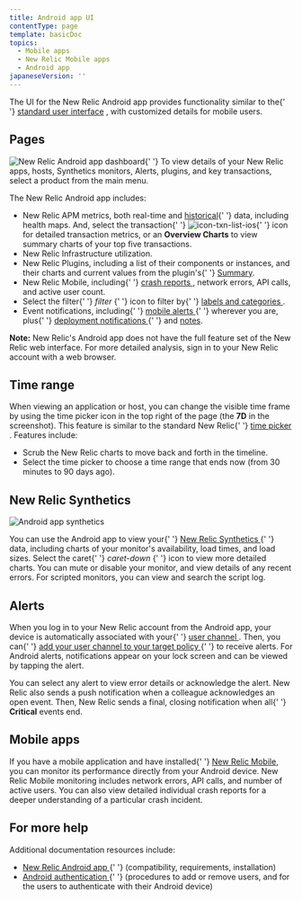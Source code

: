```yaml
---
title: Android app UI
contentType: page
template: basicDoc
topics:
  - Mobile apps
  - New Relic Mobile apps
  - Android app
japaneseVersion: ''
---
```


<div>
  <p>
    The UI for the New Relic Android app provides functionality similar to the{' '}
    <a href="/docs/site/standard-dashboard-features">standard user interface</a>
    , with customized details for mobile users.
  </p>
  <h2 id="dashboard">Pages</h2>
  <p>
    <img
      alt="New Relic Android app dashboard"
      className="as-char"
      src="/sites/default/files/thumbnails/image/deployment-markers_nexus.jpg"
      style={{ width: 250, height: 503, float: 'right' }}
      title="New Relic Android app dashboard"
      typeof="foaf:Image"
    />{' '}
    To view details of your New Relic apps, hosts, Synthetics monitors, Alerts,
    plugins, and key transactions, select a product from the main menu.
  </p>
  <p>The New Relic Android app includes:</p>
  <ul>
    <li>
      New Relic APM metrics, both real-time and <a href="#time">historical</a>{' '}
      data, including health maps. And, select the transaction{' '}
      <img
        alt="icon-txn-list-ios"
        className="as-char"
        src="/sites/default/files/thumbnails/image/icon-txn-list-ios.png"
        style={{ width: 33, height: 20, borderWidth: 0, borderStyle: 'none' }}
        title="icon-txn-list-ios"
        typeof="foaf:Image"
      />{' '}
      icon for detailed transaction metrics, or an <b>Overview Charts</b> to
      view summary charts of your top five transactions.
    </li>
    <li>New Relic Infrastructure utilization.</li>
    <li>
      New Relic Plugins, including a list of their components or instances, and
      their charts and current values from the plugin's{' '}
      <a href="/docs/plugins/viewing-the-plugin-summary">Summary</a>.
    </li>
    <li>
      New Relic Mobile, including{' '}
      <a href="/docs/mobile-monitoring/mobile-monitoring-ui/mobile-app-dashboards/mobile-apps-crash-dashboard">
        crash reports
      </a>
      , network errors, API calls, and active user count.
    </li>
    <li>
      Select the filter{' '}
      <i className="fa fa-filter">
        <span>filter</span>
      </i>{' '}
      icon to filter by{' '}
      <a href="/docs/data-analysis/user-interface-functions/labels-categories-organize-your-apps-servers">
        labels and categories
      </a>
      .
    </li>
    <li>
      Event notifications, including{' '}
      <a href="/docs/mobile-apps/new-relic-ios-app/features/ios-alerting">
        mobile alerts
      </a>{' '}
      wherever you are, plus{' '}
      <a href="/docs/applications-menu/deployments-dashboard">
        deployment notifications
      </a>{' '}
      and <a href="/docs/site/public-and-private-notes">notes</a>.
    </li>
  </ul>
  <p>
    <b>Note:</b> New Relic's Android app does not have the full feature set of
    the New Relic web interface. For more detailed analysis, sign in to your New
    Relic account with a web browser.
  </p>
  <h2 id="time">Time range</h2>
  <p>
    When viewing an application or host, you can change the visible time frame
    by using the time picker icon in the top right of the page (the <b>7D</b> in
    the screenshot). This feature is similar to the standard New Relic{' '}
    <a href="/docs/site/timepicker-setting-time-periods-to-view-data">
      time picker
    </a>
    . Features include:
  </p>
  <ul>
    <li>Scrub the New Relic charts to move back and forth in the timeline.</li>
    <li>
      Select the time picker to choose a time range that ends now (from 30
      minutes to 90 days ago).
    </li>
  </ul>
  <h2 id="synthetics">New Relic Synthetics</h2>
  <p>
    <img
      alt="Android app synthetics"
      className="as-char"
      src="/sites/default/files/thumbnails/image/synthetics_nexus.jpg"
      style={{ width: 250, height: 507, float: 'right' }}
      title="Android app synthetics"
      typeof="foaf:Image"
    />
  </p>
  <p>
    You can use the Android app to view your{' '}
    <a href="/docs/synthetics/new-relic-synthetics/getting-started/new-relic-synthetics">
      New Relic Synthetics
    </a>{' '}
    data, including charts of your monitor's availability, load times, and load
    sizes. Select the caret{' '}
    <i className="fa fa-caret-down">
      <span>caret-down</span>
    </i>{' '}
    icon to view more detailed charts. You can mute or disable your monitor, and
    view details of any recent errors. For scripted monitors, you can view and
    search the script log.
  </p>
  <h2 id="alerts">Alerts</h2>
  <p>
    When you log in to your New Relic account from the Android app, your device
    is automatically associated with your{' '}
    <a href="/docs/alerts/new-relic-alerts-beta/managing-notification-channels/notification-channels-controlling-where-send-alerts#user">
      user channel
    </a>
    . Then, you can{' '}
    <a href="/docs/alerts/new-relic-alerts-beta/managing-notification-channels/notification-channels-controlling-where-send-alerts#mobile-push">
      add your user channel to your target policy
    </a>{' '}
    to receive alerts. For Android alerts, notifications appear on your lock
    screen and can be viewed by tapping the alert.
  </p>
  <p>
    You can select any alert to view error details or acknowledge the alert. New
    Relic also sends a push notification when a colleague acknowledges an open
    event. Then, New Relic sends a final, closing notification when all{' '}
    <b>Critical</b> events end.
  </p>
  <h2 id="mobile-apps">Mobile apps</h2>
  <p>
    If you have a mobile application and have installed{' '}
    <a href="/docs/mobile-apps/new-relic-mobile">New Relic Mobile</a>, you can
    monitor its performance directly from your Android device. New Relic Mobile
    monitoring includes network errors, API calls, and number of active users.
    You can also view detailed individual crash reports for a deeper
    understanding of a particular crash incident.
  </p>
  <h2 id="more_help">For more help</h2>
  <p>Additional documentation resources include:</p>
  <ul>
    <li>
      <a href="/docs/apps-for-new-relic/new-relic-android-app">
        New Relic Android app
      </a>{' '}
      (compatibility, requirements, installation)
    </li>
    <li>
      <a href="/docs/apps-for-new-relic/android-authentication">
        Android authentication
      </a>{' '}
      (procedures to add or remove users, and for the users to authenticate with
      their Android device)
    </li>
  </ul>
</div>
